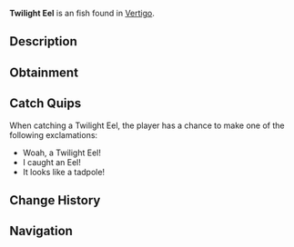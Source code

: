 {{FishInfobox
|image          = Twilight Eel.png
|rarity         = Uncommon
|sea            = First Sea
|location       = [[Vertigo]]
|sublocation    = 
|sources        = Fishing Rod
|radar_location = 
|xp             = 100
|weather        = 
|time           = 
|season         = Winter
|bait           = Insect
|base_weight    = 20
|base_value     = 90
|weight_range   = 10
|base_chance    = 70
|base_resil     = 40
}}
'''Twilight Eel''' is an {{Rarity|Uncommon}} fish found in [[Vertigo]].

== Description ==
{{Description|The Twilight Eel, whilst resembling a giant tadpole, is an Eel. Twilight Eels are extremely slimy, and use the bulb on their head to attract prey.|Bestiary Entry}}

== Obtainment ==
{{Description|Found in Vertigo's Dip.|Bestiary Hint}}
{{Fish Availability|
Vertigo/Vertigos Dip
|top_rods      = 
Trident Rod\265106.65\145219.69;
Leviathan's Fang Rod\256625.6\227354.13;
Free Spirit Rod\255250.93\180370.84;
Azure Of Lagoon\223986.8\195113.56;
No-Life Rod\215639.69\200950.34;
Flimsy Rod\174992.12\174992.12;
Resourceful Rod\162892.71\122643.53;
Buddy Bond Rod\115657.38\95139.92;
Seraphic Rod\197426.71\197426.71;
Challenger's Rod\195716.41\195716.41;
Lucky Rod\127720.16\107173.93;
Astralhook Rod\190468.33\74383.49;
Ethereal Prism Rod\190232.21\133463.74;
Verdant Shear Rod\184375.45\168010.25;
Blazebringer Rod\182611.48\178552.07;
Zeus Rod\181157.24\167417.27;
Depthseeker Rod\180076.3\153692.85;
Rod Of The Forgotten Fang\179909.9\179909.9;
Volcanic Rod\176223.2\130032.73;
Avalanche Rod\174114.26\137511.45;
Rod Of The Depths\168357.18\162976.53;
Rod Of The Exalted One\164747.5\162787.4;
Steady Rod\96352.63\71180.18
|recommended   = Trident Rod
}}

== Catch Quips ==
When catching a Twilight Eel, the player has a chance to make one of the following exclamations:
* Woah, a Twilight Eel!
* I caught an Eel!
* It looks like a tadpole!

== Change History ==
{{Change History|{{subst:Current Version}}}}

== Navigation ==
{{Fish Navbox|Vertigo}}